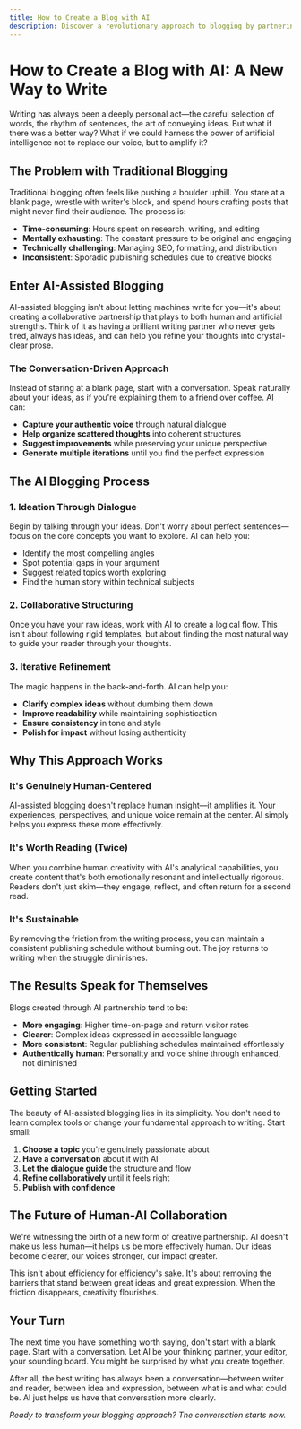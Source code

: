 ```yaml
---
title: How to Create a Blog with AI
description: Discover a revolutionary approach to blogging by partnering with AI to create compelling, human-readable content that's worth reading twice
---
```


# How to Create a Blog with AI: A New Way to Write

Writing has always been a deeply personal act—the careful selection of words, the rhythm of sentences, the art of conveying ideas. But what if there was a better way? What if we could harness the power of artificial intelligence not to replace our voice, but to amplify it?

## The Problem with Traditional Blogging

Traditional blogging often feels like pushing a boulder uphill. You stare at a blank page, wrestle with writer's block, and spend hours crafting posts that might never find their audience. The process is:

- **Time-consuming**: Hours spent on research, writing, and editing
- **Mentally exhausting**: The constant pressure to be original and engaging
- **Technically challenging**: Managing SEO, formatting, and distribution
- **Inconsistent**: Sporadic publishing schedules due to creative blocks

## Enter AI-Assisted Blogging

AI-assisted blogging isn't about letting machines write for you—it's about creating a collaborative partnership that plays to both human and artificial strengths. Think of it as having a brilliant writing partner who never gets tired, always has ideas, and can help you refine your thoughts into crystal-clear prose.

### The Conversation-Driven Approach

Instead of staring at a blank page, start with a conversation. Speak naturally about your ideas, as if you're explaining them to a friend over coffee. AI can:

- **Capture your authentic voice** through natural dialogue
- **Help organize scattered thoughts** into coherent structures
- **Suggest improvements** while preserving your unique perspective
- **Generate multiple iterations** until you find the perfect expression

## The AI Blogging Process

### 1. Ideation Through Dialogue

Begin by talking through your ideas. Don't worry about perfect sentences—focus on the core concepts you want to explore. AI can help you:

- Identify the most compelling angles
- Spot potential gaps in your argument
- Suggest related topics worth exploring
- Find the human story within technical subjects

### 2. Collaborative Structuring

Once you have your raw ideas, work with AI to create a logical flow. This isn't about following rigid templates, but about finding the most natural way to guide your reader through your thoughts.

### 3. Iterative Refinement

The magic happens in the back-and-forth. AI can help you:

- **Clarify complex ideas** without dumbing them down
- **Improve readability** while maintaining sophistication
- **Ensure consistency** in tone and style
- **Polish for impact** without losing authenticity

## Why This Approach Works

### It's Genuinely Human-Centered

AI-assisted blogging doesn't replace human insight—it amplifies it. Your experiences, perspectives, and unique voice remain at the center. AI simply helps you express these more effectively.

### It's Worth Reading (Twice)

When you combine human creativity with AI's analytical capabilities, you create content that's both emotionally resonant and intellectually rigorous. Readers don't just skim—they engage, reflect, and often return for a second read.

### It's Sustainable

By removing the friction from the writing process, you can maintain a consistent publishing schedule without burning out. The joy returns to writing when the struggle diminishes.

## The Results Speak for Themselves

Blogs created through AI partnership tend to be:

- **More engaging**: Higher time-on-page and return visitor rates
- **Clearer**: Complex ideas expressed in accessible language
- **More consistent**: Regular publishing schedules maintained effortlessly
- **Authentically human**: Personality and voice shine through enhanced, not diminished

## Getting Started

The beauty of AI-assisted blogging lies in its simplicity. You don't need to learn complex tools or change your fundamental approach to writing. Start small:

1. **Choose a topic** you're genuinely passionate about
2. **Have a conversation** about it with AI
3. **Let the dialogue guide** the structure and flow
4. **Refine collaboratively** until it feels right
5. **Publish with confidence**

## The Future of Human-AI Collaboration

We're witnessing the birth of a new form of creative partnership. AI doesn't make us less human—it helps us be more effectively human. Our ideas become clearer, our voices stronger, our impact greater.

This isn't about efficiency for efficiency's sake. It's about removing the barriers that stand between great ideas and great expression. When the friction disappears, creativity flourishes.

## Your Turn

The next time you have something worth saying, don't start with a blank page. Start with a conversation. Let AI be your thinking partner, your editor, your sounding board. You might be surprised by what you create together.

After all, the best writing has always been a conversation—between writer and reader, between idea and expression, between what is and what could be. AI just helps us have that conversation more clearly.

*Ready to transform your blogging approach? The conversation starts now.*